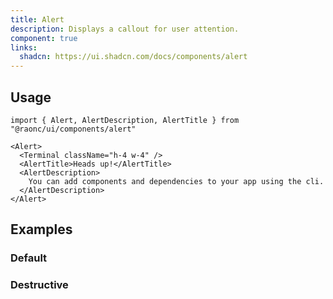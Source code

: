 ```yaml
---
title: Alert
description: Displays a callout for user attention.
component: true
links:
  shadcn: https://ui.shadcn.com/docs/components/alert
---
```


<ComponentPreview name="alert-demo" />

## Usage

```tsx
import { Alert, AlertDescription, AlertTitle } from "@raonc/ui/components/alert"
```

```tsx
<Alert>
  <Terminal className="h-4 w-4" />
  <AlertTitle>Heads up!</AlertTitle>
  <AlertDescription>
    You can add components and dependencies to your app using the cli.
  </AlertDescription>
</Alert>
```

## Examples

### Default

<ComponentPreview name="alert-demo" />

### Destructive

<ComponentPreview name="alert-destructive" />
